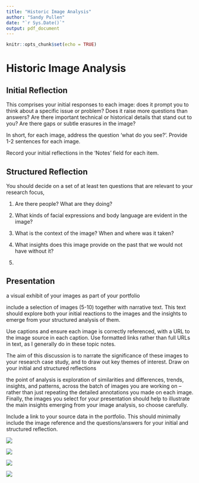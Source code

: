 ```yaml
---
title: "Historic Image Analysis"
author: "Sandy Pullen"
date: "`r Sys.Date()`"
output: pdf_document
---
```


```r
knitr::opts_chunk$set(echo = TRUE)
```

# Historic Image Analysis

## Initial Reflection

This comprises your initial responses to each image: does it prompt you to think about a specific issue or problem? Does it raise more questions than answers? Are there important technical or historical details that stand out to you? Are there gaps or subtle erasures in the image?

In short, for each image, address the question 'what do you see?'. Provide 1-2 sentences for each image.

Record your initial reflections in the 'Notes' field for each item.

## Structured Reflection

You should decide on a set of at least ten questions that are relevant to your research focus,

1.  Are there people? What are they doing?

2.  What kinds of facial expressions and body language are evident in the image?

3.  What is the context of the image? When and where was it taken?

4.  What insights does this image provide on the past that we would not have without it?

5.  

## Presentation

a visual exhibit of your images as part of your portfolio

include a selection of images (5-10) together with narrative text. This text should explore both your initial reactions to the images and the insights to emerge from your structured analysis of them.

Use captions and ensure each image is correctly referenced, with a URL to the image source in each caption. Use formatted links rather than full URLs in text, as I generally do in these topic notes.

The aim of this discussion is to narrate the significance of these images to your research case study, and to draw out key themes of interest. Draw on your initial and structured reflections

the point of analysis is exploration of similarities and differences, trends, insights, and patterns, across the batch of images you are working on -- rather than just repeating the detailed annotations you made on each image. Finally, the images you select for your presentation should help to illustrate the main insights emerging from your image analysis, so choose carefully.

Include a link to your source data in the portfolio. This should minimally include the image reference and the questions/answers for your initial and structured reflection.

![](downloaded%20images/c073360001.jpg)

![](downloaded%20images/PH30-1-9154.jpg)

![](downloaded%20images/PH30-1-7742.jpg)

![](downloaded%20images/PH30-1-301.jpg)
